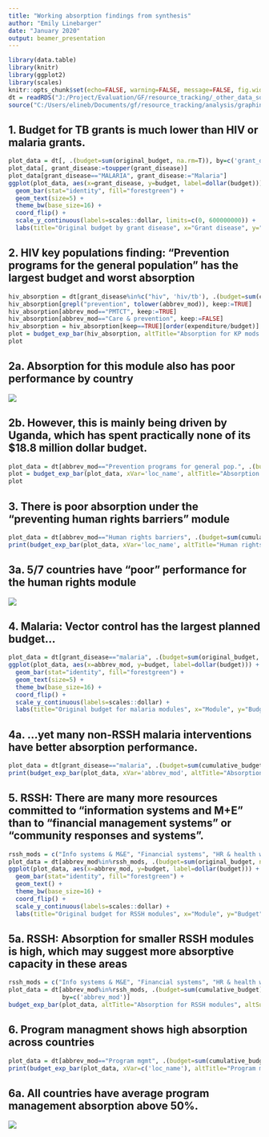 ```yaml
---
title: "Working absorption findings from synthesis"
author: "Emily Linebarger"
date: "January 2020"
output: beamer_presentation
---
```


```r
library(data.table) 
library(knitr)
library(ggplot2) 
library(scales)
knitr::opts_chunk$set(echo=FALSE, warning=FALSE, message=FALSE, fig.width=11, fig.height=8)
dt = readRDS("J:/Project/Evaluation/GF/resource_tracking/_other_data_sources/multi_country/2019-2020_synthesis/all_modules.rds")
source("C:/Users/elineb/Documents/gf/resource_tracking/analysis/graphing_functions.r")
```

## 1. Budget for TB grants is much lower than HIV or malaria grants.
```r
plot_data = dt[, .(budget=sum(original_budget, na.rm=T)), by=c('grant_disease')]
plot_data[, grant_disease:=toupper(grant_disease)]
plot_data[grant_disease=="MALARIA", grant_disease:="Malaria"]
ggplot(plot_data, aes(x=grant_disease, y=budget, label=dollar(budget))) + 
  geom_bar(stat="identity", fill="forestgreen") + 
  geom_text(size=5) + 
  theme_bw(base_size=16) + 
  coord_flip() + 
  scale_y_continuous(labels=scales::dollar, limits=c(0, 600000000)) + 
  labs(title="Original budget by grant disease", x="Grant disease", y="Budget", subtitle="All PCE countries pooled")
``` 

## 2. HIV key populations finding: "Prevention programs for the general population" has the largest budget and worst absorption
```r
hiv_absorption = dt[grant_disease%in%c("hiv", 'hiv/tb'), .(budget=sum(cumulative_budget), expenditure=sum(cumulative_expenditure)), by='abbrev_mod']
hiv_absorption[grepl("prevention", tolower(abbrev_mod)), keep:=TRUE]
hiv_absorption[abbrev_mod=="PMTCT", keep:=TRUE]
hiv_absorption[abbrev_mod=="Care & prevention", keep:=FALSE]
hiv_absorption = hiv_absorption[keep==TRUE][order(expenditure/budget)]
plot = budget_exp_bar(hiv_absorption, altTitle="Absorption for KP mods and PMTCT", orderVar='absorption')
plot
```

## 2a. Absorption for this module also has poor performance by country
![](absorption_by_mod1_edited.png)

## 2b. However, this is mainly being driven by Uganda, which has spent practically none of its $18.8 million dollar budget. 
```r
plot_data = dt[abbrev_mod=="Prevention programs for general pop.", .(budget=sum(cumulative_budget, na.rm=T), expenditure=sum(cumulative_expenditure, na.rm=T)), by=c('loc_name')]
plot = budget_exp_bar(plot_data, xVar='loc_name', altTitle="Absorption for KP mods and PMTCT, by country", orderVar='absorption')
plot

```

## 3. There is poor absorption under the "preventing human rights barriers" module 
```r
plot_data = dt[abbrev_mod=="Human rights barriers", .(budget=sum(cumulative_budget), expenditure=sum(cumulative_expenditure)), by=c('abbrev_mod', 'loc_name')]
print(budget_exp_bar(plot_data, xVar='loc_name', altTitle="Human rights absorption (HIV) by country"))
```

## 3a. 5/7 countries have "poor" performance for the human rights module
![](absorption_by_mod1_edited.png)

## 4. Malaria: Vector control has the largest planned budget... 
```r
plot_data = dt[grant_disease=="malaria", .(budget=sum(original_budget, na.rm=T)), by='abbrev_mod']
ggplot(plot_data, aes(x=abbrev_mod, y=budget, label=dollar(budget))) + 
  geom_bar(stat="identity", fill="forestgreen") + 
  geom_text(size=5) + 
  theme_bw(base_size=16) + 
  coord_flip() + 
  scale_y_continuous(labels=scales::dollar) + 
  labs(title="Original budget for malaria modules", x="Module", y="Budget", subtitle="All PCE countries pooled")
```

## 4a. ...yet many non-RSSH malaria interventions have better absorption performance. 
```r
plot_data = dt[grant_disease=="malaria", .(budget=sum(cumulative_budget), expenditure=sum(cumulative_expenditure)), by='abbrev_mod']
print(budget_exp_bar(plot_data, xVar='abbrev_mod', altTitle="Absorption for malaria modules"))
```

## 5. RSSH: There are many more resources committed to "information systems and M+E" than to "financial management systems" or "community responses and systems".  
```r
rssh_mods = c("Info systems & M&E", "Financial systems", "HR & health workers", "Service delivery", "Nat. health strategies", "PSM", "Community systems")
plot_data = dt[abbrev_mod%in%rssh_mods, .(budget=sum(original_budget, na.rm=T)), by=c('abbrev_mod')]
ggplot(plot_data, aes(x=abbrev_mod, y=budget, label=dollar(budget))) + 
  geom_bar(stat="identity", fill="forestgreen") + 
  geom_text() + 
  theme_bw(base_size=16) + 
  coord_flip() + 
  scale_y_continuous(labels=scales::dollar) + 
  labs(title="Original budget for RSSH modules", x="Module", y="Budget", subtitle="All PCE countries pooled")

```

## 5a. RSSH: Absorption for smaller RSSH modules is high, which may suggest more absorptive capacity in these areas
```r
rssh_mods = c("Info systems & M&E", "Financial systems", "HR & health workers", "Service delivery", "Nat. health strategies", "PSM", "Community systems")
plot_data = dt[abbrev_mod%in%rssh_mods, .(budget=sum(cumulative_budget), expenditure=sum(cumulative_expenditure)), 
               by=c('abbrev_mod')]
budget_exp_bar(plot_data, altTitle="Absorption for RSSH modules", altSubtitle="All contries pooled", orderVar='absorption')

```

## 6. Program managment shows high absorption across countries
```r
plot_data = dt[abbrev_mod=="Program mgmt", .(budget=sum(cumulative_budget), expenditure=sum(cumulative_expenditure)), by=c('loc_name')]
print(budget_exp_bar(plot_data, xVar=c('loc_name'), altTitle="Program management absorption, by country"))
```

## 6a. All countries have average program management absorption above 50%. 
![](absorption_by_mod1_edited.png)
